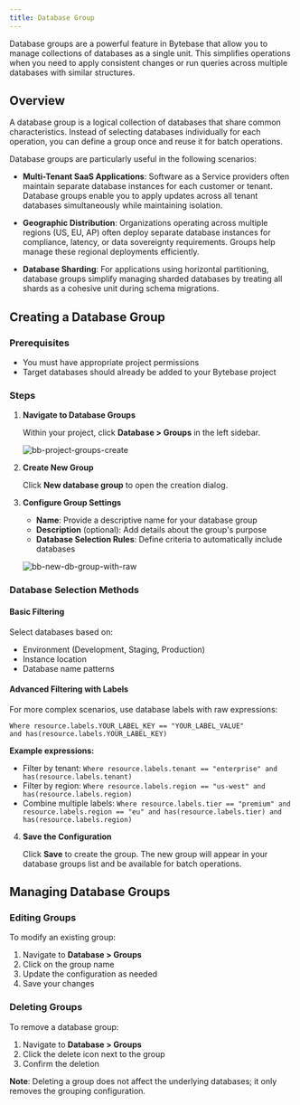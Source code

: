 ```yaml
---
title: Database Group
---
```


<PricingPlanBlock feature_name='BATCH_CHANGE' />

Database groups are a powerful feature in Bytebase that allow you to manage collections of databases as a single unit. This simplifies operations when you need to apply consistent changes or run queries across multiple databases with similar structures.

## Overview

A database group is a logical collection of databases that share common characteristics. Instead of selecting databases individually for each operation, you can define a group once and reuse it for batch operations.

Database groups are particularly useful in the following scenarios:

- **Multi-Tenant SaaS Applications**: Software as a Service providers often maintain separate database instances for each customer or tenant. Database groups enable you to apply updates across all tenant databases simultaneously while maintaining isolation.

- **Geographic Distribution**: Organizations operating across multiple regions (US, EU, AP) often deploy separate database instances for compliance, latency, or data sovereignty requirements. Groups help manage these regional deployments efficiently.

- **Database Sharding**: For applications using horizontal partitioning, database groups simplify managing sharded databases by treating all shards as a cohesive unit during schema migrations.

## Creating a Database Group

### Prerequisites
- You must have appropriate project permissions
- Target databases should already be added to your Bytebase project

### Steps

1. **Navigate to Database Groups**
   
   Within your project, click **Database > Groups** in the left sidebar.

   ![bb-project-groups-create](/content/docs/change-database/batch-change/bb-project-groups-create.webp)

2. **Create New Group**
   
   Click **New database group** to open the creation dialog.

3. **Configure Group Settings**

   - **Name**: Provide a descriptive name for your database group
   - **Description** (optional): Add details about the group's purpose
   - **Database Selection Rules**: Define criteria to automatically include databases

   ![bb-new-db-group-with-raw](/content/docs/change-database/batch-change/bb-new-db-group-with-raw.webp)

### Database Selection Methods

#### Basic Filtering
Select databases based on:
- Environment (Development, Staging, Production)
- Instance location
- Database name patterns

#### Advanced Filtering with Labels
For more complex scenarios, use database labels with raw expressions:

```
Where resource.labels.YOUR_LABEL_KEY == "YOUR_LABEL_VALUE"
and has(resource.labels.YOUR_LABEL_KEY)
```

**Example expressions:**
- Filter by tenant: `Where resource.labels.tenant == "enterprise" and has(resource.labels.tenant)`
- Filter by region: `Where resource.labels.region == "us-west" and has(resource.labels.region)`
- Combine multiple labels: `Where resource.labels.tier == "premium" and resource.labels.region == "eu" and has(resource.labels.tier) and has(resource.labels.region)`

4. **Save the Configuration**
   
   Click **Save** to create the group. The new group will appear in your database groups list and be available for batch operations.

## Managing Database Groups

### Editing Groups
To modify an existing group:
1. Navigate to **Database > Groups**
2. Click on the group name
3. Update the configuration as needed
4. Save your changes

### Deleting Groups
To remove a database group:
1. Navigate to **Database > Groups**
2. Click the delete icon next to the group
3. Confirm the deletion

**Note**: Deleting a group does not affect the underlying databases; it only removes the grouping configuration.